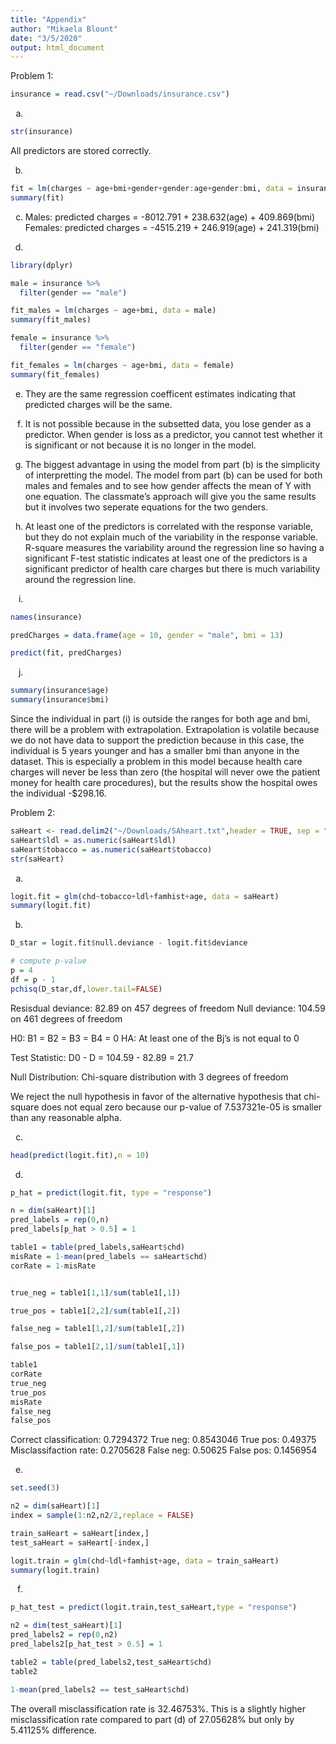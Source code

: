 ```yaml
---
title: "Appendix"
author: "Mikaela Blount"
date: "3/5/2020"
output: html_document
---
```


Problem 1:
```r
insurance = read.csv("~/Downloads/insurance.csv")
```

a)
```r
str(insurance)
```
All predictors are stored correctly.

b)
```r
fit = lm(charges ~ age+bmi+gender+gender:age+gender:bmi, data = insurance)
summary(fit)
```

c)
Males: predicted charges = -8012.791 + 238.632(age) + 409.869(bmi)
Females: predicted charges = -4515.219 + 246.919(age) + 241.319(bmi)

d)
```r
library(dplyr)

male = insurance %>%
  filter(gender == "male")

fit_males = lm(charges ~ age+bmi, data = male)
summary(fit_males)

female = insurance %>%
  filter(gender == "female")

fit_females = lm(charges ~ age+bmi, data = female)
summary(fit_females)

```

e)
They are the same regression coefficent estimates indicating that predicted charges will be the same.

f)
It is not possible because in the subsetted data, you lose gender as a predictor. When gender is loss as a predictor, you cannot test whether it is significant or not because it is no longer in the model.

g)
The biggest advantage in using the model from part (b) is the simplicity of interpretting the model. The model from part (b) can be used for both males and females and to see how gender affects the mean of Y with one equation. The classmate's approach will give you the same results but it involves two seperate equations for the two genders.

h) 
At least one of the predictors is correlated with the response variable, but they do not explain much of the variability in the response variable. R-square measures the variability around the regression line so having a significant F-test statistic indicates at least one of the predictors is a significant predictor of health care charges but there is much variability around the regression line.

i)
```r
names(insurance)

predCharges = data.frame(age = 10, gender = "male", bmi = 13)

predict(fit, predCharges)
```

j)
```r
summary(insurance$age)
summary(insurance$bmi)
```

Since the individual in part (i) is outside the ranges for both age and bmi, there will be a problem with extrapolation. Extrapolation is volatile because we do not have data to support the prediction because in this case, the individual is 5 years younger and has a smaller bmi than anyone in the dataset. This is especially a problem in this model because health care charges will never be less than zero (the hospital will never owe the patient money for health care procedures), but the results show the hospital owes the individual -$298.16.   


Problem 2:
```r
saHeart <- read.delim2("~/Downloads/SAheart.txt",header = TRUE, sep = ",")
saHeart$ldl = as.numeric(saHeart$ldl)
saHeart$tobacco = as.numeric(saHeart$tobacco)
str(saHeart)
```


a)
```r
logit.fit = glm(chd~tobacco+ldl+famhist+age, data = saHeart)
summary(logit.fit)
```

b)
```r
D_star = logit.fit$null.deviance - logit.fit$deviance

# compute p-value
p = 4
df = p - 1
pchisq(D_star,df,lower.tail=FALSE)
```

Resisdual deviance: 82.89  on 457  degrees of freedom
Null deviance: 104.59  on 461  degrees of freedom

H0: B1 = B2 = B3 = B4 = 0
HA: At least one of the Bj's is not equal to 0

Test Statistic: D0 - D = 104.59 - 82.89 = 21.7

Null Distribution: Chi-square distribution with 3 degrees of freedom

We reject the null hypothesis in favor of the alternative hypothesis that chi-square does not equal zero because our p-value of 7.537321e-05 is smaller than any reasonable alpha.

c)
```r
head(predict(logit.fit),n = 10)
```

d)
```r
p_hat = predict(logit.fit, type = "response")

n = dim(saHeart)[1]
pred_labels = rep(0,n)
pred_labels[p_hat > 0.5] = 1

table1 = table(pred_labels,saHeart$chd) 
misRate = 1-mean(pred_labels == saHeart$chd)
corRate = 1-misRate


true_neg = table1[1,1]/sum(table1[,1])

true_pos = table1[2,2]/sum(table1[,2])

false_neg = table1[1,2]/sum(table1[,2])

false_pos = table1[2,1]/sum(table1[,1])

table1
corRate
true_neg
true_pos
misRate
false_neg
false_pos
```
Correct classification: 0.7294372
True neg: 0.8543046
True pos: 0.49375
Misclassifaction rate: 0.2705628
False neg: 0.50625
False pos: 0.1456954

e)
```r
set.seed(3)

n2 = dim(saHeart)[1]
index = sample(1:n2,n2/2,replace = FALSE)

train_saHeart = saHeart[index,]
test_saHeart = saHeart[-index,]

logit.train = glm(chd~ldl+famhist+age, data = train_saHeart)
summary(logit.train)
```


f)
```r
p_hat_test = predict(logit.train,test_saHeart,type = "response")

n2 = dim(test_saHeart)[1]
pred_labels2 = rep(0,n2)
pred_labels2[p_hat_test > 0.5] = 1

table2 = table(pred_labels2,test_saHeart$chd) 
table2

1-mean(pred_labels2 == test_saHeart$chd)
```

The overall misclassification rate is 32.46753%. This is a slightly higher misclassification rate compared to part (d) of 27.05628% but only by 5.41125% difference.  






















